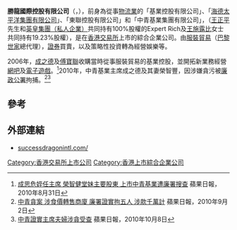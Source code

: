 '''勝龍國際控股有限公司'''（'''{{lang-en|Success Dragon International Holdings Limited}}'''，{{hkex|1182}}），前身為從事[[物流|物流業]]的「基業控股有限公司」、「[[海德太平洋集團有限公司|海德太平洋集團有限公司]]」、「東聯控股有限公司」和「中青基業集團有限公司」，（[[王正平|王正平]]先生和[[英皇集團|英皇集團（私人企業）]]共同持有100%股權的Expert Rich及[[王施露比|王施露比]]女士共同持有19.23%股權），是在[[香港交易所|香港交易所]]上市的綜合企業公司。由[[服裝|服裝]][[貿易|貿易]]（[[巴黎世家|巴黎世家]]總代理），[[證券|證券]]買賣，以及策略性投資轉為經營娛樂等。

2006年，[[成之德|成之德]]及[[傅寶聯|傅寶聯]]收購當時從事服裝貿易的基業控股，並開拓新業務經營[[網吧|網吧]]及[[電子遊戲|電子遊戲]]。<ref>[http://hk.apple.nextmedia.com/template/apple/art_main.php?iss_id=20100831&sec_id=4104&subsec=11867&art_id=14400123 成思危姪任主席 榮智健堂妹主要股東 上市中青基業遭廉署搜查] 蘋果日報，2010年8月31日</ref>2010年，中青基業主席成之德及其妻榮智豐，因涉嫌貪污被[[香港廉政公署|廉政公署]]拘捕。<ref>[http://hk.apple.nextmedia.com/template/apple/art_main.php?iss_id=20100902&sec_id=4104&subsec=11867&art_id=14407990 中青貪案 涉食價轉售商廈 廉署證實拘五人 涉款千萬計] 蘋果日報，2010年9月2日</ref><ref>[http://hk.apple.nextmedia.com/template/apple/art_main.php?iss_id=20101008&sec_id=15307&subsec=15320&art_id=14531614 中青證實主席夫婦涉貪受查] 蘋果日報，2010年10月8日</ref>

==參考==
{{reflist}}

==外部連結==
*[http://www.successdragonintl.com/ successdragonintl.com/]

[[Category:香港交易所上市公司|Category:香港交易所上市公司]]
[[Category:香港上市綜合企業公司|Category:香港上市綜合企業公司]]